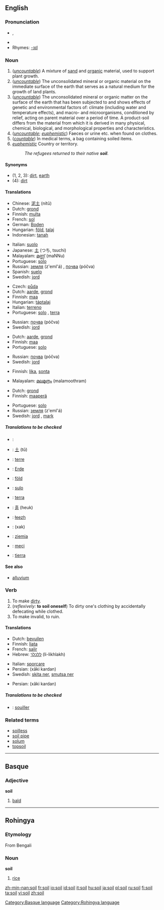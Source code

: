 ==English==

===Pronunciation===
*{{IPA|/sɔɪl/}}, {{SAMPA|/sOIl/}}
*{{audio|en-us-soil.ogg|Audio (US)}}
*Rhymes: [[Rhymes:English:-ɔɪl|-ɔɪl]]

===Noun===
{{en-noun|s|-}}

# (''[[uncountable]]'') A mixture of [[sand]] and [[organic]] material, used to support plant growth.
# (''[[uncountable]]'') The unconsolidated mineral or organic material on the immediate surface of the earth that serves as a natural medium for the growth of land plants.
# (''[[uncountable]]'') The unconsolidated mineral or organic matter on the surface of the earth that has been subjected to and shows effects of genetic and environmental factors of: climate (including water and temperature effects), and macro- and microorganisms, conditioned by relief, acting on parent material over a period of time. A product-soil differs from the material from which it is derived in many physical, chemical, biological, and morphological properties and characteristics.
# (''[[uncountable]]''; ''[[euphemistic]]'') Faeces or urine etc. when found on clothes.
# (''[[countable]]'') In medical terms, a bag containing soiled items.
# ''[[euphemistic]]'' Country or territory.
#:''The refugees returned to their native '''soil'''.''

====Synonyms====
*(1, 2, 3): [[dirt]], [[earth]]
*(4): [[dirt]]

====Translations====
{{trans-top|A mixture of sand and organic material}}
*Chinese: [[泥土]] (nítǔ)
*Dutch: [[grond]] {{m}}
*Finnish: [[multa]]
*French: [[sol]] {{m}}
*German: [[Boden]] {{m}}
*Hungarian: [[föld]], [[talaj]]
*Indonesian: [[tanah]]
{{trans-mid}}
*Italian: [[suolo]] {{m}}
*Japanese: [[土]] (つち, tsuchi)
*Malayalam: [[മണ്ണ്]] (maNNu)
*Portuguese: [[solo#Portuguese|solo]] {{m}}
*Russian: [[земля]] (z'eml'á) {{f}}, [[почва]] (póčva) {{f}}
*Spanish: [[suelo]] {{m}}
*Swedish: [[jord]] {{c}}
{{trans-bottom}}

{{trans-top|mineral or organic material serving as a natural medium for the growth of land plants}}
*Czech: [[půda]] {{f}}
*Dutch: [[aarde]], [[grond]]
*Finnish: [[maa]]
*Hungarian: [[táptalaj]]
*Italian: [[terreno]] {{m}}
*Portuguese: [[solo#Portuguese|solo]] {{m}}, [[terra]] {{f}}
{{trans-mid}}
*Russian: [[почва]] (póčva) {{f}}
*Swedish: [[jord]] {{c}}
{{trans-bottom}}

{{trans-top|The unconsolidated mineral or organic material on the immediate surface of the earth}}
*Dutch: [[aarde]], [[grond]]
*Finnish: [[maa]]
*Portuguese: [[solo#Portuguese|solo]] {{m}}
{{trans-mid}}
*Russian: [[почва]] (póčva) {{f}}
*Swedish: [[jord]] {{c}}
{{trans-bottom}}

{{trans-top|Faeces or urine etc.}}
*Finnish: [[lika]], [[sonta]]
{{trans-mid}}
*Malayalam: [[മലമൂത്രം]] (malamoothram)
{{trans-bottom}}

{{trans-top|a bag containing soiled items}}
{{trans-mid}}
{{trans-bottom}}

{{trans-top|Country or territory}}
*Dutch: [[grond]]
*Finnish: [[maaperä]]
{{trans-mid}}
*Portuguese: [[solo#Portuguese|solo]] {{m}}
*Russian: [[земля]] (z'eml'á) {{f}}
*Swedish: [[jord]] {{c}}, [[mark#Swedish|mark]] {{c}}
{{trans-bottom}}

=====Translations to be checked=====
{{checktrans}}
{{top}}
*{{ttbc|Arabic}}: {{ARchar|[[تربة]]}} {{Unicode|(túrba)}} {{f}}
*{{ttbc|Chinese}}: [[土]] (tǔ)
*{{ttbc|French}}: [[terre]] {{f}}
*{{ttbc|German}}: [[Erde]] {{f}}
*{{ttbc|Hungarian}}: [[föld]]
*{{ttbc|Ido}}: [[sulo]]
*{{ttbc|Italian}}: [[terra]] {{f}}
{{mid}}
*{{ttbc|Korean}}: [[흙]] (heuk)
*{{ttbc|Navajo}}: [[łeezh]]
*{{ttbc|Persian}}: {{FAchar|[[خاک]]}} (xak)
*{{ttbc|Polish}}: [[ziemia]] {{f}}
*{{ttbc|Rohingya}}: [[meçi]]
*{{ttbc|Spanish}}: [[tierra]] {{f}}
{{bottom}}

====See also====
*[[alluvium]]

===Verb===
{{en-verb}}

# To make [[dirt]]y.
# (''reflexively:'' '''to soil oneself''') To dirty one's clothing by accidentally defecating while clothed.
# To make invalid, to ruin.

====Translations====
{{trans-top|To make dirty}}
*Dutch: [[bevuilen]]
*Finnish: [[liata]]
*French: [[salir]]
*Hebrew: [[ללכלך]] (li-likhlakh)
{{trans-mid}}
*Italian: [[sporcare]]
*Persian: {{FAchar|[[خاکی کردن]]}} (xâki kardan)
*Swedish: [[skita ner]], [[smutsa ner]]
{{trans-bottom}}

{{trans-top|To make invalid, to ruin}}
*Persian: {{FAchar|[[خاکی کردن]]}} (xâki kardan)
{{trans-mid}}
{{trans-bottom}}

=====Translations to be checked=====
{{checktrans}}
*{{ttbc|French}}: [[souiller]]

===Related terms===
*[[soilless]]
*[[soil pipe]]
*[[solum]]
*[[topsoil]]

----

==Basque==

===Adjective===
'''soil'''

# [[bald]]

[[Category:Basque language]]

----

==Rohingya==

===Etymology===
From Bengali

===Noun===
'''soil'''

# [[rice]]

[[Category:Rohingya language]]

[[zh-min-nan:soil]]
[[fr:soil]]
[[io:soil]]
[[id:soil]]
[[it:soil]]
[[hu:soil]]
[[ja:soil]]
[[pl:soil]]
[[ru:soil]]
[[fi:soil]]
[[ta:soil]]
[[vi:soil]]
[[zh:soil]]